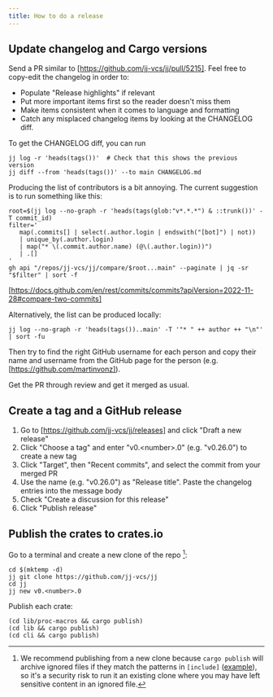 ```yaml
---
title: How to do a release
---
```


## Update changelog and Cargo versions

Send a PR similar to [https://github.com/jj-vcs/jj/pull/5215]. Feel free to
copy-edit the changelog in order to:

- Populate "Release highlights" if relevant
- Put more important items first so the reader doesn't miss them
- Make items consistent when it comes to language and formatting
- Catch any misplaced changelog items by looking at the CHANGELOG diff.

To get the CHANGELOG diff, you can run

```shellsession
jj log -r 'heads(tags())'  # Check that this shows the previous version
jj diff --from 'heads(tags())' --to main CHANGELOG.md
```

Producing the list of contributors is a bit annoying. The current suggestion is
to run something like this:

```shellsession
root=$(jj log --no-graph -r 'heads(tags(glob:"v*.*.*") & ::trunk())' -T commit_id)
filter='
   map(.commits[] | select(.author.login | endswith("[bot]") | not))
   | unique_by(.author.login)
   | map("* \(.commit.author.name) (@\(.author.login))")
   | .[]
'
gh api "/repos/jj-vcs/jj/compare/$root...main" --paginate | jq -sr "$filter" | sort -f
```

[https://docs.github.com/en/rest/commits/commits?apiVersion=2022-11-28#compare-two-commits]

Alternatively, the list can be produced locally:

```shellsession
jj log --no-graph -r 'heads(tags())..main' -T '"* " ++ author ++ "\n"' | sort -fu
```

Then try to find the right GitHub username for each person and copy their name
and username from the GitHub page for the person
(e.g. [https://github.com/martinvonz]).

Get the PR through review and get it merged as usual.

## Create a tag and a GitHub release

1. Go to [https://github.com/jj-vcs/jj/releases] and click "Draft a new release"
2. Click "Choose a tag" and enter "v0.\<number\>.0" (e.g. "v0.26.0") to create a
   new tag
3. Click "Target", then "Recent commits", and select the commit from your merged
   PR
4. Use the name (e.g. "v0.26.0") as "Release title". Paste the changelog entries
   into the message body
5. Check "Create a discussion for this release"
6. Click "Publish release"

## Publish the crates to crates.io

Go to a terminal and create a new clone of the repo [^1]:

```shellsession
cd $(mktemp -d)
jj git clone https://github.com/jj-vcs/jj
cd jj
jj new v0.<number>.0
```

Publish each crate:

```shellsession
(cd lib/proc-macros && cargo publish)
(cd lib && cargo publish)
(cd cli && cargo publish)
```

[^1]:
    We recommend publishing from a new clone because `cargo publish` will
    archive ignored files if they match the patterns in `[include]`
    ([example](https://github.com/jj-vcs/jj/blob/b95628c398c6c3d11f41bdf53d0aef11f92ee96d/lib/Cargo.toml#L15-L22)),
    so it's a security risk to run it an existing clone where you may have
    left sensitive content in an ignored file.

